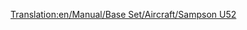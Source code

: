 [[Translation:en/Manual/Base Set/Aircraft/Sampson U52]]

{{ru/Manual/Base Set/Aircraft/Авиация|Название=Sampson U52
|Изображение=[[File:en/Manual/Base Set/Aircraft/JunkersJU52.png|Sampson U52]]
|Цена=28,710 (57.420)
|Скорость=473 км/ч (296 миль/ч)
|Обслуж=2,390 (4.780)
|Разработан=1928
|Срок=20
|Вместимость=25 пассажиров & 4 почтовых мешков
|
|Описание=Sampson U52 первый доступный  самолёт.
|Прототип=[https://www.wikipedia.org/wiki/Junkers Ju 52 Junkers  Ju 52]
}}